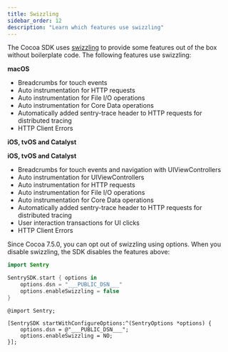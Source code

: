 ```yaml
---
title: Swizzling
sidebar_order: 12
description: "Learn which features use swizzling"
---
```


The Cocoa SDK uses [swizzling](https://nshipster.com/method-swizzling/) to provide some features out of the box without boilerplate code. The following features use swizzling:

**macOS**

- <PlatformLink to="/enriching-events/breadcrumbs/">
    Breadcrumbs for touch events
  </PlatformLink>
- <PlatformLink to="/performance/instrumentation/automatic-instrumentation/#network-tracking">
    Auto instrumentation for HTTP requests
  </PlatformLink>
- <PlatformLink to="/performance/instrumentation/automatic-instrumentation/#file-io-tracing">
    Auto instrumentation for File I/O operations
  </PlatformLink>
- <PlatformLink to="/performance/instrumentation/automatic-instrumentation/#core-data-tracing">
    Auto instrumentation for Core Data operations
  </PlatformLink>
- <PlatformLink to="/performance/connect-services/">
    Automatically added sentry-trace header to HTTP requests for distributed
    tracing
  </PlatformLink>
- <PlatformLink to="/configuration/http-client-errors/">
    HTTP Client Errors
  </PlatformLink>

**iOS, tvOS and Catalyst**

**iOS, tvOS and Catalyst**

- <PlatformLink to="/enriching-events/breadcrumbs/">
    Breadcrumbs for touch events and navigation with UIViewControllers
  </PlatformLink>
- <PlatformLink to="/performance/instrumentation/automatic-instrumentation/#uiviewcontroller-tracing">
    Auto instrumentation for UIViewControllers
  </PlatformLink>
- <PlatformLink to="/performance/instrumentation/automatic-instrumentation/#network-tracking">
    Auto instrumentation for HTTP requests
  </PlatformLink>
- <PlatformLink to="/performance/instrumentation/automatic-instrumentation/#file-io-tracing">
    Auto instrumentation for File I/O operations
  </PlatformLink>
- <PlatformLink to="/performance/instrumentation/automatic-instrumentation/#core-data-tracing">
    Auto instrumentation for Core Data operations
  </PlatformLink>
- <PlatformLink to="/performance/connect-services/">
    Automatically added sentry-trace header to HTTP requests for distributed
    tracing
  </PlatformLink>
- <PlatformLink to="/performance/instrumentation/automatic-instrumentation/#user-interaction-tracing">
    User interaction transactions for UI clicks
  </PlatformLink>
- <PlatformLink to="/configuration/http-client-errors/">
    HTTP Client Errors
  </PlatformLink>

Since Cocoa 7.5.0, you can opt out of swizzling using options. When you disable swizzling, the SDK disables the features above:

```swift {tabTitle:Swift}
import Sentry

SentrySDK.start { options in
    options.dsn = "___PUBLIC_DSN___"
    options.enableSwizzling = false
}
```

```objc {tabTitle:Objective-C}
@import Sentry;

[SentrySDK startWithConfigureOptions:^(SentryOptions *options) {
    options.dsn = @"___PUBLIC_DSN___";
    options.enableSwizzling = NO;
}];
```
